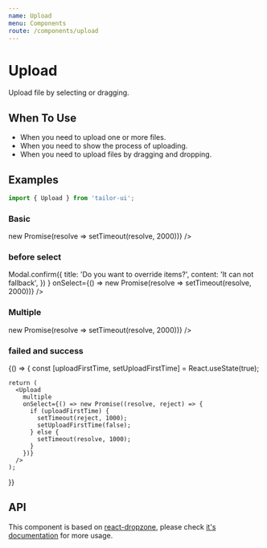 ```yaml
---
name: Upload
menu: Components
route: /components/upload
---
```



# Upload

Upload file by selecting or dragging.

## When To Use

- When you need to upload one or more files.
- When you need to show the process of uploading.
- When you need to upload files by dragging and dropping.

## Examples

```js
import { Upload } from 'tailor-ui';
```

### Basic

<Playground>
  <Upload onSelect={() => new Promise(resolve => setTimeout(resolve, 2000))} />
</Playground>

### before select

<Playground>
  <Upload
    onBeforeSelect={() =>
      Modal.confirm({
        title: 'Do you want to override items?',
        content: 'It can not fallback',
      })
    }
    onSelect={() => new Promise(resolve => setTimeout(resolve, 2000))}
  />
</Playground>

### Multiple

<Playground>
  <Upload
    multiple
    onSelect={() => new Promise(resolve => setTimeout(resolve, 2000))}
  />
</Playground>

### failed and success

<Playground>
  {() => {
    const [uploadFirstTime, setUploadFirstTime] = React.useState(true);

    return (
      <Upload
        multiple
        onSelect={() => new Promise((resolve, reject) => {
          if (uploadFirstTime) {
            setTimeout(reject, 1000);
            setUploadFirstTime(false);
          } else {
            setTimeout(resolve, 1000);
          }
        })}
      />
    );

}}

</Playground>

## API

This component is based on [react-dropzone](https://github.com/react-dropzone/react-dropzone), please check [it's documentation](https://react-dropzone.js.org/#proptypes) for more usage.

<PropsTable of={Upload} />
